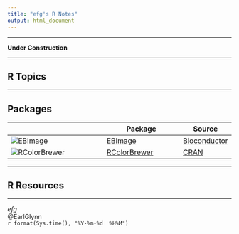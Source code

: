 ```yaml
---
title: "efg's R Notes"
output: html_document
---
```


*****

**Under Construction**

*****

## R Topics

*****

## Packages

|                                                                | Package                                         | Source       |
|----------------------------------------------------------------|-------------------------------------------------|--------------|
| ![EBImage](package/EBImage/figures/Cells.jpg)                  | [EBImage](package/EBImage/index.html)           | [Bioconductor](http://www.bioconductor.org/) |
| ![RColorBrewer](package/RColorBrewer/figures/RColorBrewer.jpg) | [RColorBrewer](package/RColorBrewer/index.html) | [CRAN](http://cran.r-project.org/web/packages/)         |

*****
 
## R Resources

*****

*efg*  
@EarlGlynn  
`r format(Sys.time(), "%Y-%m-%d  %H%M")`                  